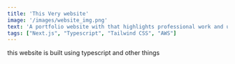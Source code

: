 ---
title: 'This Very website'
image: '/images/website_img.png'
text: 'A portfolio website with that highlights professional work and utilizes AWS services'
tags: ["Next.js", "Typescript", "Tailwind CSS", "AWS"]
---

this website is built using typescript and other things